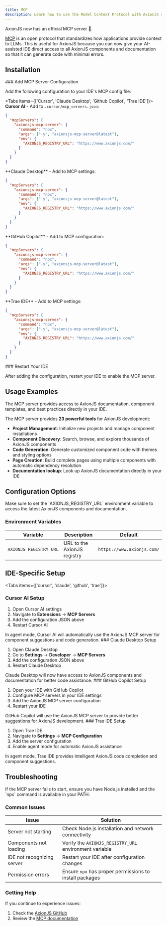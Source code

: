 ```yaml
---
title: MCP
description: Learn how to use the Model Context Protocol with AxionJS components.
---
```



AxionJS now has an official MCP server 🎉.

[MCP](https://modelcontextprotocol.com/) is an open protocol that standardizes how applications provide context to LLMs.
This is useful for AxionJS because you can now give your AI-assisted IDE direct access to all AxionJS components and documentation so that it can generate code with minimal errors.

## Installation

<Steps>
<Step>
### Add MCP Server Configuration

Add the following configuration to your IDE's MCP config file:

<Tabs items={['Cursor', 'Claude Desktop', 'Github Copilot', 'Trae IDE']}>
<Tab value="Cursor">
**Cursor AI** - Add to `.cursor/mcp_servers.json`:

```json
{
  "mcpServers": {
    "axionsjs-mcp-server": {
      "command": "npx",
      "args": ["-y", "axionsjs-mcp-server@latest"],
      "env": {
        "AXIONJS_REGISTRY_URL": "https://www.axionjs.com/"
      }
    }
  }
}
```
</Tab>

<Tab value="Claude Desktop">
**Claude Desktop** - Add to MCP settings:

```json
{
  "mcpServers": {
    "axionsjs-mcp-server": {
      "command": "npx",
      "args": ["-y", "axionsjs-mcp-server@latest"],
      "env": {
        "AXIONJS_REGISTRY_URL": "https://www.axionjs.com/"
      }
    }
  }
}
```
</Tab>

<Tab value="Github Copilot">
**GitHub Copilot** - Add to MCP configuration:

```json
{
  "mcpServers": {
    "axionsjs-mcp-server": {
      "command": "npx",
      "args": ["-y", "axionsjs-mcp-server@latest"],
      "env": {
        "AXIONJS_REGISTRY_URL": "https://www.axionjs.com/"
      }
    }
  }
}
```
</Tab>

<Tab value="Trae IDE">
**Trae IDE** - Add to MCP settings:

```json
{
  "mcpServers": {
    "axionsjs-mcp-server": {
      "command": "npx",
      "args": ["-y", "axionsjs-mcp-server@latest"],
      "env": {
        "AXIONJS_REGISTRY_URL": "https://www.axionjs.com/"
      }
    }
  }
}
```
</Tab>
</Tabs>
</Step>

<Step>
### Restart Your IDE

After adding the configuration, restart your IDE to enable the MCP server.
</Step>
</Steps>

## Usage Examples

<Callout>
The MCP server provides access to AxionJS documentation, component templates, and best practices directly in your IDE.
</Callout>



The MCP server provides **23 powerful tools** for AxionJS development:

- **Project Management**: Initialize new projects and manage component installations
- **Component Discovery**: Search, browse, and explore thousands of AxionJS components
- **Code Generation**: Generate customized component code with themes and styling options
- **Page Creation**: Build complete pages using multiple components with automatic dependency resolution
- **Documentation lookup**: Look up AxionJS documentation directly in your IDE



## Configuration Options

<Callout type="warn">
Make sure to set the `AXIONJS_REGISTRY_URL` environment variable to access the latest AxionJS components and documentation.
</Callout>

### Environment Variables

| Variable | Description | Default |
|----------|-------------|---------|
| `AXIONJS_REGISTRY_URL` | URL to the AxionJS registry | `https://www.axionjs.com/` |

## IDE-Specific Setup

<Tabs items={['cursor', 'claude', 'github', 'trae']}>
<Tab value="cursor">
### Cursor AI Setup

1. Open Cursor AI settings
2. Navigate to **Extensions** → **MCP Servers**
3. Add the configuration JSON above
4. Restart Cursor AI

<Callout>
In agent mode, Cursor AI will automatically use the AxionJS MCP server for component suggestions and code generation.
</Callout>
</Tab>

<Tab value="claude">
### Claude Desktop Setup

1. Open Claude Desktop
2. Go to **Settings** → **Developer** → **MCP Servers**
3. Add the configuration JSON above
4. Restart Claude Desktop

<Callout>
Claude Desktop will now have access to AxionJS components and documentation for better code assistance.
</Callout>
</Tab>

<Tab value="github">
### GitHub Copilot Setup

1. Open your IDE with GitHub Copilot
2. Configure MCP servers in your IDE settings
3. Add the AxionJS MCP server configuration
4. Restart your IDE

<Callout>
GitHub Copilot will use the AxionJS MCP server to provide better suggestions for AxionJS development.
</Callout>
</Tab>

<Tab value="trae">
### Trae IDE Setup

1. Open Trae IDE
2. Navigate to **Settings** → **MCP Configuration**
3. Add the server configuration
4. Enable agent mode for automatic AxionJS assistance

<Callout>
In agent mode, Trae IDE provides intelligent AxionJS code completion and component suggestions.
</Callout>
</Tab>
</Tabs>

## Troubleshooting

<Callout type="warn">
If the MCP server fails to start, ensure you have Node.js installed and the `npx` command is available in your PATH.
</Callout>

### Common Issues

| Issue | Solution |
|-------|----------|
| Server not starting | Check Node.js installation and network connectivity |
| Components not loading | Verify the `AXIONJS_REGISTRY_URL` environment variable |
| IDE not recognizing server | Restart your IDE after configuration changes |
| Permission errors | Ensure `npx` has proper permissions to install packages |

### Getting Help

If you continue to experience issues:

1. Check the [AxionJS GitHub](https://github.com/axionjs/AxionJS)
3. Review the [MCP documentation](https://modelcontextprotocol.com/)